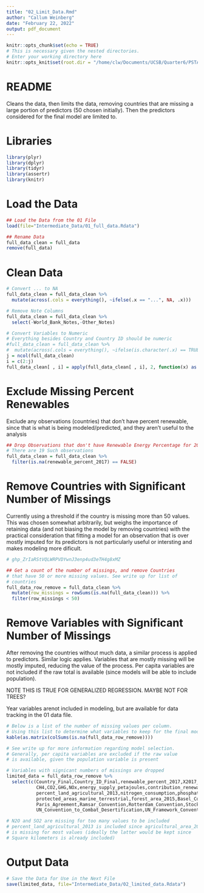 ```yaml
---
title: "02_Limit_Data.Rmd"
author: "Callum Weinberg"
date: "February 22, 2022"
output: pdf_document
---
```


```r
knitr::opts_chunk$set(echo = TRUE)
# This is necessary given the nested directories.
# Enter your working directory here
knitr::opts_knit$set(root.dir = "/home/clw/Documents/UCSB/Quarter6/PSTAT 231/Final Project/PSTAT231_Final")
```

# README

Cleans the data, then limits the data, removing countries that are missing a large portion of predictors (50 chosen initially). Then the predictors considered for the final model are limited to.

# Libraries

```r
library(plyr)
library(dplyr)
library(tidyr)
library(assertr)
library(knitr)
```


# Load the Data

```r
## Load the Data from the 01 File
load(file="Intermediate_Data/01_full_data.Rdata")

## Rename Data
full_data_clean = full_data
remove(full_data)
```

# Clean Data

```r
# Convert ... to NA
full_data_clean = full_data_clean %>%
  mutate(across(.cols = everything(), ~ifelse(.x == "...", NA, .x)))

# Remove Note Columns
full_data_clean = full_data_clean %>%
  select(-World_Bank_Notes,-Other_Notes)

# Convert Variables to Numeric
# Everything besides Country and Country ID should be numeric
#full_data_clean = full_data_clean %>%
#  mutate(across(.cols = everything(), ~ifelse(is.character(.x) == TRUE, as.numeric(.x), .x)))
j = ncol(full_data_clean)
i = c(2:j)
full_data_clean[ , i] = apply(full_data_clean[ , i], 2, function(x) as.numeric(x))

```


# Exclude Missing Percent Renewables

Exclude any observations (countries) that don't have percent renewable, since that is what is being modeled/predicted, and they aren't useful to the analysis

```r
## Drop Observations that don't have Renewable Energy Percentage for 2019
# There are 19 Such observations
full_data_clean = full_data_clean %>%
  filter(is.na(renewable_percent_2017) == FALSE)
```


# Remove Countries with Significant Number of Missings

Currently using a threshold if the country is missing more than 50 values. This was chosen somewhat arbitrarily, but weighs the importance of retaining data (and not biasing the model by removing countries) with the practical consideration that fitting a model for an observation that is over mostly imputed for its predictors is not particularly useful or intersting and makes modeling more dificult.

```r
# 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

## Get a count of the number of missings, and remove Countries 
# that have 50 or more missing values. See write up for list of
# countries
full_data_row_remove = full_data_clean %>%
  mutate(row_missings = rowSums(is.na(full_data_clean))) %>%
  filter(row_missings < 50)
```

# Remove Variables with Significant Number of Missings

After removing the countries without much data, a similar process is applied to predictors. Similar logic applies. Variables that are mostly missing will be mostly imputed, reducing the value of the process. Per capita variables are not included if the raw total is available (since models will be able to include population). 

NOTE THIS IS TRUE FOR GENERALIZED REGRESSION. MAYBE NOT FOR TREES?

Year variables arenot included in modeling, but are available for data tracking in the 01 data file.

```r
# Below is a list of the number of missing values per column. 
# Using this list to determine what variables to keep for the final models
kable(as.matrix(colSums(is.na(full_data_row_remove))))

# See write up for more information regarding model selection. 
# Generally, per capita variables are excluded if the raw value
# is available, given the population variable is present

# Variables with signicant numbers of missings are dropped
limited_data = full_data_row_remove %>%
  select(c(Country_Final,Country_ID_Final,renewable_percent_2017,X2017_Population_World_Bank,X2017_Land_Area_km_2,X2017_GDP_US_Dollars_World_Bank,
           CH4,CO2,GHG,NOx,energy_supply_petajoules,contribution_renewable_to_electric_production,energy_intensity_2017,energy_supply_2017,mining_value_2017,
           percent_land_agricultural_2013,nitrogen_consumption,phosphate_consumption,potash_consumption,terrestrial_protected_areas,
           protected_areas_marine_terrestrial,forest_area_2015,Basel_Convention,CITES,Convention_on_Biological_Diversity,Kyoto__Protocol,Montreal_Protocol,
           Paris_Agreement,Ramsar_Convention,Rotterdam_Convention,Stockholm_Convention,UN_Convention_on_the_Law_of_the_Sea,
           UN_Convention_to_Combat_Desertification,UN_Framework_Convention_on_Climate_Change,World__Heritage_Convention))

# N2O and SO2 are missing for too many values to be included
# percent_land_agricultural_2013 is included since agricultural_area_2013 
# is missing for most values (ideally the latter would be kept since 
# Square kilometers is already included)
```


# Output Data

```r
# Save the Data for Use in the Next File
save(limited_data, file="Intermediate_Data/02_limited_data.Rdata")
```